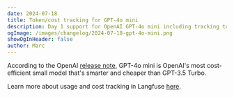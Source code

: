 ```yaml
---
date: 2024-07-18
title: Token/cost tracking for GPT-4o mini
description: Day 1 support for OpenAI GPT-4o mini including tracking token counts and USD spend.
ogImage: /images/changelog/2024-07-18-gpt-4o-mini.png
showOgInHeader: false
author: Marc
---
```





<ChangelogHeader />

According to the OpenAI [release note](https://openai.com/index/gpt-4o-mini-advancing-cost-efficient-intelligence/), GPT-4o mini is OpenAI's most cost-efficient small model that's smarter and cheaper than GPT-3.5 Turbo.

Learn more about usage and cost tracking in Langfuse [here](/docs/model-usage-and-cost).
